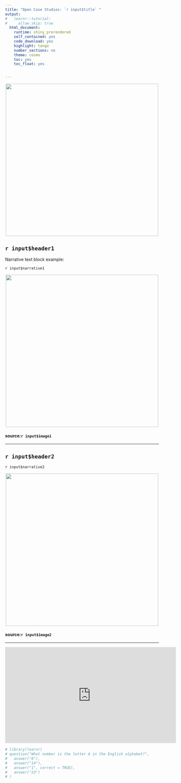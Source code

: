 ```yaml
---
title: "Open Case Studies: `r input$title` "
output:
#   learnr::tutorial:
#     allow_skip: true
  html_document:
    runtime: shiny_prerendered
    self_contained: yes
    code_download: yes
    highlight: tango
    number_sections: no
    theme: cosmo
    toc: yes
    toc_float: yes


---
```




<style>
#TOC {
  background: url("`r input$logo`");
  background-size: contain;
  padding-top: 240px !important;
  background-repeat: no-repeat;
}
</style>

<p align="center">
  <img width="500" src="`r input$mainimage`">
</p>


## `r input$header1`

Narrative text block example:


`r input$narrative1`


<p align="center">
  <img width="500" src="`r input$image1`">
</p>

#### source:`r input$image1`


***

## `r input$header2`

`r input$narrative2`

<p align="center">
  <img width="500" src="`r input$image2`">
</p>

#### source:`r input$image2`

***

<p align="center"><iframe width="560" height="315" src="https://www.youtube.com/embed/`r input$video`" frameborder="0" allowfullscreen></iframe> </p>



```r
# library(learnr)
# question("What number is the letter A in the English alphabet?",
#   answer("8"),
#   answer("14"),
#   answer("1", correct = TRUE),
#   answer("23")
# )
```
